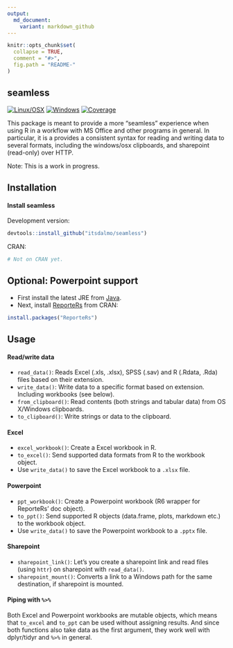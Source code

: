 ```yaml
---
output:
  md_document:
    variant: markdown_github
---
```


<!-- README.md is generated from README.Rmd. Please edit that file -->

```r
knitr::opts_chunk$set(
  collapse = TRUE,
  comment = "#>",
  fig.path = "README-"
)
```

## seamless

[![Linux/OSX](https://travis-ci.org/itsdalmo/seamless.svg?branch=master)](https://travis-ci.org/itsdalmo/seamless)
[![Windows](https://ci.appveyor.com/api/projects/status/github/itsdalmo/seamless?branch=master&svg=true)](https://ci.appveyor.com/project/itsdalmo/seamless)
[![Coverage](http://codecov.io/github/itsdalmo/seamless/coverage.svg?branch=master)](http://codecov.io/github/itsdalmo/seamless?branch=master)


This package is meant to provide a more "seamless" experience when using R in a workflow with MS Office and other programs in general. In particular, it is a provides a consistent syntax for reading and writing data to several formats, including the windows/osx clipboards, and sharepoint (read-only) over HTTP.

Note: This is a work in progress.

## Installation

#### Install seamless

Development version:
```R
devtools::install_github("itsdalmo/seamless")
```

CRAN:
```R
# Not on CRAN yet.
```

## Optional: Powerpoint support

- First install the latest JRE from [Java](http://www.oracle.com/technetwork/java/javase/downloads/jre8-downloads-2133155.html).
- Next, install [ReporteRs](https://github.com/davidgohel/ReporteRs) from CRAN: 

```R
install.packages("ReporteRs")
```

## Usage

#### Read/write data

- `read_data()`: Reads Excel (.xls, .xlsx), SPSS (.sav) and R (.Rdata, .Rda) files based on their extension.
- `write_data()`: Write data to a specific format based on extension. Including workbooks (see below).
- `from_clipboard()`: Read contents (both strings and tabular data) from OS X/Windows clipboards.
- `to_clipboard()`: Write strings or data to the clipboard.

#### Excel

- `excel_workbook()`: Create a Excel workbook in R.
- `to_excel()`: Send supported data formats from R to the workbook object.
-  Use `write_data()` to save the Excel workbook to a `.xlsx` file.

#### Powerpoint

- `ppt_workbook()`: Create a Powerpoint workbook (R6 wrapper for ReporteRs' doc object).
- `to_ppt()`: Send supported R objects (data.frame, plots, markdown etc.) to the workbook object.
-  Use `write_data()` to save the Powerpoint workbook to a `.pptx` file.

#### Sharepoint

- `sharepoint_link()`: Let's you create a sharepoint link and read files (using `httr`) on sharepoint with `read_data()`.
- `sharepoint_mount()`: Converts a link to a Windows path for the same destination, if sharepoint is mounted.

#### Piping with `%>%`

Both Excel and Powerpoint workbooks are mutable objects, which means that `to_excel` and `to_ppt`
can be used without assigning results. And since both functions also take data as the first argument, they work
well with dplyr/tidyr and `%>%` in general.
